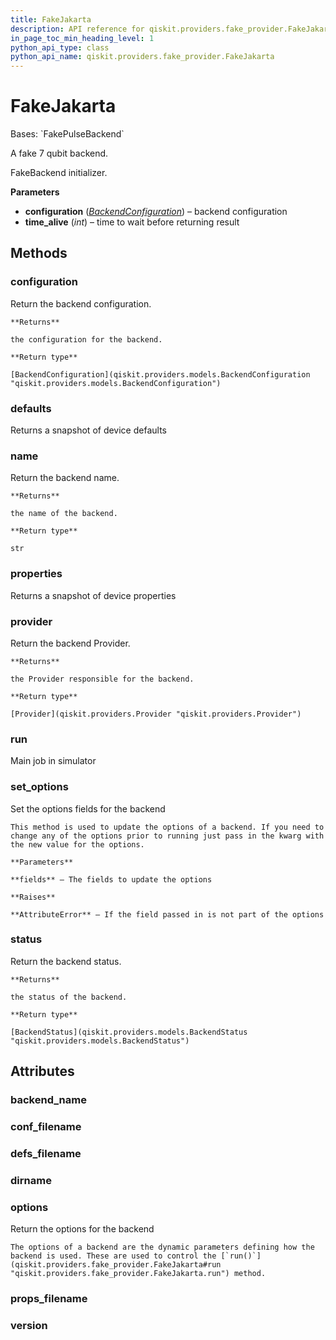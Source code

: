 ```yaml
---
title: FakeJakarta
description: API reference for qiskit.providers.fake_provider.FakeJakarta
in_page_toc_min_heading_level: 1
python_api_type: class
python_api_name: qiskit.providers.fake_provider.FakeJakarta
---
```


# FakeJakarta

<Class id="qiskit.providers.fake_provider.FakeJakarta" github="https://github.com/qiskit/qiskit/tree/stable/0.24/qiskit/providers/fake_provider/backends/jakarta/fake_jakarta.py" signature="FakeJakarta">
  Bases: `FakePulseBackend`

  A fake 7 qubit backend.

  FakeBackend initializer.

  **Parameters**

  *   **configuration** ([*BackendConfiguration*](qiskit.providers.models.BackendConfiguration "qiskit.providers.models.BackendConfiguration")) – backend configuration
  *   **time\_alive** (*int*) – time to wait before returning result

  ## Methods

  <span id="qiskit-providers-fake-provider-fakejakarta-configuration" />

  ### configuration

  <Function id="qiskit.providers.fake_provider.FakeJakarta.configuration" signature="FakeJakarta.configuration()">
    Return the backend configuration.

    **Returns**

    the configuration for the backend.

    **Return type**

    [BackendConfiguration](qiskit.providers.models.BackendConfiguration "qiskit.providers.models.BackendConfiguration")
  </Function>

  <span id="qiskit-providers-fake-provider-fakejakarta-defaults" />

  ### defaults

  <Function id="qiskit.providers.fake_provider.FakeJakarta.defaults" signature="FakeJakarta.defaults()">
    Returns a snapshot of device defaults
  </Function>

  <span id="qiskit-providers-fake-provider-fakejakarta-name" />

  ### name

  <Function id="qiskit.providers.fake_provider.FakeJakarta.name" signature="FakeJakarta.name()">
    Return the backend name.

    **Returns**

    the name of the backend.

    **Return type**

    str
  </Function>

  <span id="qiskit-providers-fake-provider-fakejakarta-properties" />

  ### properties

  <Function id="qiskit.providers.fake_provider.FakeJakarta.properties" signature="FakeJakarta.properties()">
    Returns a snapshot of device properties
  </Function>

  <span id="qiskit-providers-fake-provider-fakejakarta-provider" />

  ### provider

  <Function id="qiskit.providers.fake_provider.FakeJakarta.provider" signature="FakeJakarta.provider()">
    Return the backend Provider.

    **Returns**

    the Provider responsible for the backend.

    **Return type**

    [Provider](qiskit.providers.Provider "qiskit.providers.Provider")
  </Function>

  <span id="qiskit-providers-fake-provider-fakejakarta-run" />

  ### run

  <Function id="qiskit.providers.fake_provider.FakeJakarta.run" signature="FakeJakarta.run(run_input, **kwargs)">
    Main job in simulator
  </Function>

  <span id="qiskit-providers-fake-provider-fakejakarta-set-options" />

  ### set\_options

  <Function id="qiskit.providers.fake_provider.FakeJakarta.set_options" signature="FakeJakarta.set_options(**fields)">
    Set the options fields for the backend

    This method is used to update the options of a backend. If you need to change any of the options prior to running just pass in the kwarg with the new value for the options.

    **Parameters**

    **fields** – The fields to update the options

    **Raises**

    **AttributeError** – If the field passed in is not part of the options
  </Function>

  <span id="qiskit-providers-fake-provider-fakejakarta-status" />

  ### status

  <Function id="qiskit.providers.fake_provider.FakeJakarta.status" signature="FakeJakarta.status()">
    Return the backend status.

    **Returns**

    the status of the backend.

    **Return type**

    [BackendStatus](qiskit.providers.models.BackendStatus "qiskit.providers.models.BackendStatus")
  </Function>

  ## Attributes

  ### backend\_name

  <Attribute id="qiskit.providers.fake_provider.FakeJakarta.backend_name" name="backend_name" attributeValue="= 'fake_jakarta'" />

  ### conf\_filename

  <Attribute id="qiskit.providers.fake_provider.FakeJakarta.conf_filename" name="conf_filename" attributeValue="= 'conf_jakarta.json'" />

  ### defs\_filename

  <Attribute id="qiskit.providers.fake_provider.FakeJakarta.defs_filename" name="defs_filename" attributeValue="= 'defs_jakarta.json'" />

  ### dirname

  <Attribute id="qiskit.providers.fake_provider.FakeJakarta.dirname" name="dirname" attributeValue="= '/home/computertreker/git/qiskit/qiskit/.tox/docs/lib/python3.8/site-packages/qiskit/providers/fake_provider/backends/jakarta'" />

  ### options

  <Attribute id="qiskit.providers.fake_provider.FakeJakarta.options" name="options">
    Return the options for the backend

    The options of a backend are the dynamic parameters defining how the backend is used. These are used to control the [`run()`](qiskit.providers.fake_provider.FakeJakarta#run "qiskit.providers.fake_provider.FakeJakarta.run") method.
  </Attribute>

  ### props\_filename

  <Attribute id="qiskit.providers.fake_provider.FakeJakarta.props_filename" name="props_filename" attributeValue="= 'props_jakarta.json'" />

  ### version

  <Attribute id="qiskit.providers.fake_provider.FakeJakarta.version" name="version" attributeValue="= 1" />
</Class>


